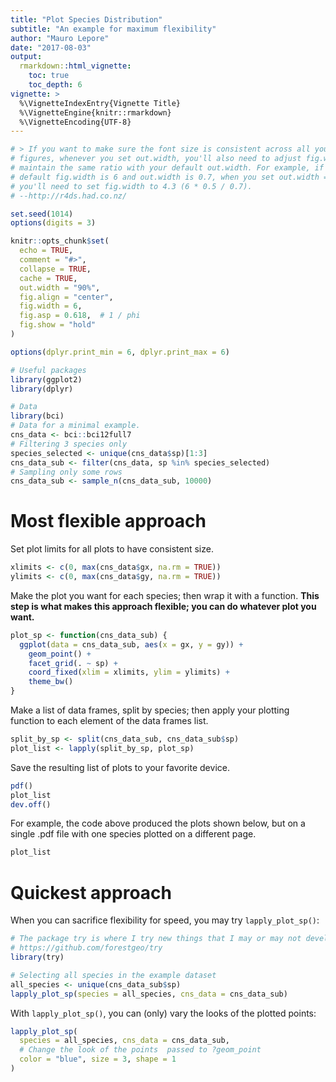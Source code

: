 ```yaml
---
title: "Plot Species Distribution"
subtitle: "An example for maximum flexibility"
author: "Mauro Lepore"
date: "2017-08-03"
output: 
  rmarkdown::html_vignette:
    toc: true
    toc_depth: 6
vignette: >
  %\VignetteIndexEntry{Vignette Title}
  %\VignetteEngine{knitr::rmarkdown}
  %\VignetteEncoding{UTF-8}
---
```


```r

# > If you want to make sure the font size is consistent across all your 
# figures, whenever you set out.width, you'll also need to adjust fig.width to 
# maintain the same ratio with your default out.width. For example, if your 
# default fig.width is 6 and out.width is 0.7, when you set out.width = "50%" 
# you'll need to set fig.width to 4.3 (6 * 0.5 / 0.7).
# --http://r4ds.had.co.nz/

set.seed(1014)
options(digits = 3)

knitr::opts_chunk$set(
  echo = TRUE,
  comment = "#>",
  collapse = TRUE,
  cache = TRUE,
  out.width = "90%",
  fig.align = "center",
  fig.width = 6,
  fig.asp = 0.618,  # 1 / phi
  fig.show = "hold"
)

options(dplyr.print_min = 6, dplyr.print_max = 6)
```

```r
# Useful packages
library(ggplot2)
library(dplyr)
```

```r
# Data
library(bci)
# Data for a minimal example.
cns_data <- bci::bci12full7
# Filtering 3 species only
species_selected <- unique(cns_data$sp)[1:3]
cns_data_sub <- filter(cns_data, sp %in% species_selected)
# Sampling only some rows
cns_data_sub <- sample_n(cns_data_sub, 10000)
```

# Most flexible approach

Set plot limits for all plots to have consistent size.

```r
xlimits <- c(0, max(cns_data$gx, na.rm = TRUE))
ylimits <- c(0, max(cns_data$gy, na.rm = TRUE))
```

Make the plot you want for each species; then wrap it with a function. __This step is what makes this approach flexible; you can do whatever plot you want.__

```r
plot_sp <- function(cns_data_sub) {
  ggplot(data = cns_data_sub, aes(x = gx, y = gy)) +
    geom_point() +
    facet_grid(. ~ sp) +
    coord_fixed(xlim = xlimits, ylim = ylimits) +
    theme_bw()
}
```

Make a list of data frames, split by species; then apply your plotting function to each element of the data frames list.

```r
split_by_sp <- split(cns_data_sub, cns_data_sub$sp)
plot_list <- lapply(split_by_sp, plot_sp)
```

Save the resulting list of plots to your favorite device.

```R
pdf()
plot_list
dev.off()
```

For example, the code above produced the plots shown below, but on a single .pdf file with one species plotted on a different page.

```r
plot_list
```

# Quickest approach

When you can sacrifice flexibility for speed, you may try `lapply_plot_sp()`:

```r
# The package try is where I try new things that I may or may not develop.
# https://github.com/forestgeo/try
library(try)

# Selecting all species in the example dataset
all_species <- unique(cns_data_sub$sp)
lapply_plot_sp(species = all_species, cns_data = cns_data_sub)
```

With `lapply_plot_sp()`, you can (only) vary the looks of the plotted points:

```r
lapply_plot_sp(
  species = all_species, cns_data = cns_data_sub,
  # Change the look of the points  passed to ?geom_point
  color = "blue", size = 3, shape = 1
)
```












